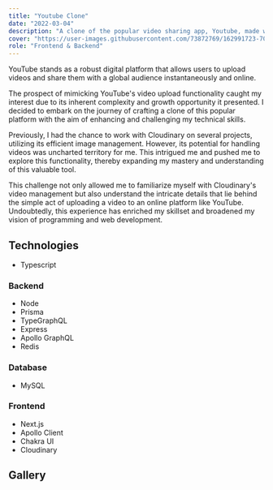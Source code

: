 ```yaml
---
title: "Youtube Clone"
date: "2022-03-04"
description: "A clone of the popular video sharing app, Youtube, made with Prisma, GraphQL and Next.js."
cover: "https://user-images.githubusercontent.com/73872769/162991723-70c5ff16-bde1-4b2e-8771-133b3eff3c03.jpg"
role: "Frontend & Backend"
---
```


YouTube stands as a robust digital platform that allows users to upload videos and share them with a global audience instantaneously and online.

The prospect of mimicking YouTube's video upload functionality caught my interest due to its inherent complexity and growth opportunity it presented. I decided to embark on the journey of crafting a clone of this popular platform with the aim of enhancing and challenging my technical skills.

Previously, I had the chance to work with Cloudinary on several projects, utilizing its efficient image management. However, its potential for handling videos was uncharted territory for me. This intrigued me and pushed me to explore this functionality, thereby expanding my mastery and understanding of this valuable tool.

This challenge not only allowed me to familiarize myself with Cloudinary's video management but also understand the intricate details that lie behind the simple act of uploading a video to an online platform like YouTube. Undoubtedly, this experience has enriched my skillset and broadened my vision of programming and web development.

## Technologies

- Typescript

### Backend

- Node
- Prisma
- TypeGraphQL
- Express
- Apollo GraphQL
- Redis

### Database

- MySQL

### Frontend

- Next.js
- Apollo Client
- Chakra UI
- Cloudinary

## Gallery

<GalleryImage
  alt="videos"
  image="https://user-images.githubusercontent.com/73872769/162371099-1dda58be-677b-41aa-9ed4-bcd78fae7477.png"
  caption="The classic list of youtube's videos"
/>

<GalleryImage
  alt="Single video"
  image="https://user-images.githubusercontent.com/73872769/162371261-3a343f90-02b8-4f12-bb67-11387b21427d.png"
  caption="The view of a single video"
/>
